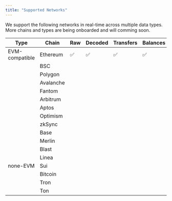 ```yaml
---
title: "Supported Networks"
---
```


We support the following networks in real-time across multiple data types. More chains and types are being onboarded and will comming soon.

| Type           | Chain     | Raw | Decoded | Transfers | Balances | Dex | NFT | Misc |
| -------------- | --------- | --- | ------- | --------- | -------- | --- | --- | ---- |
| EVM-compatible | Ethereum  | ✅  | ✅      | ✅        | ✅       | ✅  | ✅  | ✅   |
|                | BSC       |     |         |           |          |     |     |      |
|                | Polygon   |     |         |           |          |     |     |      |
|                | Avalanche |     |         |           |          |     |     |      |
|                | Fantom    |     |         |           |          |     |     |      |
|                | Arbitrum  |     |         |           |          |     |     |      |
|                | Aptos     |     |         |           |          |     |     |      |
|                | Optimism  |     |         |           |          |     |     |      |
|                | zkSync    |     |         |           |          |     |     |      |
|                | Base      |     |         |           |          |     |     |      |
|                | Merlin    |     |         |           |          |     |     |      |
|                | Blast     |     |         |           |          |     |     |      |
|                | Linea     |     |         |           |          |     |     |      |
| none-EVM       | Sui       |     |         |           |          |     |     |      |
|                | Bitcoin   |     |         |           |          |     |     |      |
|                | Tron      |     |         |           |          |     |     |      |
|                | Ton       |     |         |           |          |     |     |      |
